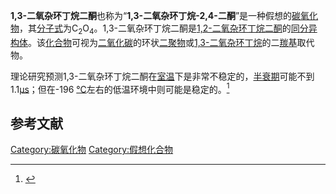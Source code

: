 {{Chembox
| Verifiedfields = changed
| Watchedfields = changed
| verifiedrevid = 408209819
| ImageFile = 1,3-dioxetanedione-2D.png
| ImageFile_Ref = {{chemboximage|correct|??}}
| ImageSize = 121
| ImageName = 1,3-二氧杂环丁烷二酮
| SystematicName = 1,3-二氧杂环丁烷-2,4-二酮<ref>{{Cite web|title=1,3-Dioxetanedione|url=https://pubchem.ncbi.nlm.nih.gov/compound/17801328|access-date=2022-03-02|work=PubChem|language=en|archive-date=2022-03-02|archive-url=https://web.archive.org/web/20220302160252/https://pubchem.ncbi.nlm.nih.gov/compound/17801328}}</ref>
| Section1 = {{Chembox Identifiers
|  PubChem = 17801328
|  PubChem_Ref = {{Pubchemcite|correct|pubchem}}
|  SMILES = O=C1OC(=O)O1
|  StdInChI_Ref = {{stdinchicite|changed|chemspider}}
| StdInChI = 1S/C2O4/c3-1-5-2(4)6-1
|  StdInChIKey_Ref = {{stdinchicite|changed|chemspider}}
| StdInChIKey = IUPJSFOHUQGEDR-UHFFFAOYSA-N
}}
| Section2 = {{Chembox Properties
|  C = 2
|  O = 4
|  ExactMass = 87.979658488 g/mol
}}
}}

'''1,3-二氧杂环丁烷二酮'''也称为“'''1,3-二氧杂环丁烷-2,4-二酮'''”是一种假想的[[碳氧化物|碳氧化物]]，其[[分子式|分子式]]为C<sub>2</sub>O<sub>4</sub>。1,3-二氧杂环丁烷二酮是[[1,2-二氧杂环丁烷二酮|1,2-二氧杂环丁烷二酮]]的[[同分异构体|同分异构体]]。该[[化合物|化合物]]可视为[[二氧化碳|二氧化碳]]的环状[[二聚物|二聚物]]或[[1,3-二氧杂环丁烷|1,3-二氧杂环丁烷]]的二[[羰基|羰基]]取代物。

理论研究预测1,3-二氧杂环丁烷二酮在[[室温|室温]]下是非常不稳定的，[[半衰期|半衰期]]可能不到1.1[[微秒|μs]]；但在-196 [[摄氏度|℃]]左右的低温环境中则可能是稳定的。<ref>{{Cite journal|title=Polymers and oligomers of carbon dioxide: ab initio and semiempirical calculations|url=https://linkinghub.elsevier.com/retrieve/pii/0166128095044205|last=Lewars|first=Errol|date=1996-03|journal=Journal of Molecular Structure: THEOCHEM|issue=1|doi=10.1016/0166-1280(95)04420-5|volume=363|pages=1–15|language=en|access-date=2022-03-02|archive-date=2022-01-03|archive-url=https://web.archive.org/web/20220103194304/https://linkinghub.elsevier.com/retrieve/pii/0166128095044205}}</ref>

==参考文献==
{{Reflist}}

{{DEFAULTSORT:Dioxetanedione, 1,3-}}
{{碳氧化物}}

[[Category:碳氧化物|Category:碳氧化物]]
[[Category:假想化合物|Category:假想化合物]]